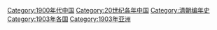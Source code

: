 {{portal|清朝}}
{{Commonscat|1903 in China}}
{{Year by category
|m=1
|c=9
|d=0
|y=3
|cat=中国
|sortkey=中国
|parent=20世纪各年中国
|subcat=1900年代中国
}}

[[Category:1900年代中国|Category:1900年代中国]]
[[Category:20世纪各年中国|Category:20世纪各年中国]]
[[Category:清朝编年史|Category:清朝编年史]]
[[Category:1903年各国|Category:1903年各国]]
[[Category:1903年亚洲|Category:1903年亚洲]]
